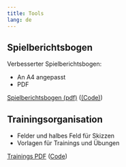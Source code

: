 ```yaml
---
title: Tools
lang: de
---
```


## Spielberichtsbogen

Verbesserter Spielberichtsbogen:

- An A4 angepasst
- PDF

[Spielberichtsbogen (pdf)](tools/schiedsrichterbogen.pdf)  ([(Code)](tools/schiedsrichterbogen.typ))

## Trainingsorganisation

- Felder und halbes Feld für Skizzen
- Vorlagen für Trainings und Übungen

[Trainings PDF](/tools/volley_helpers.pdf)
([Code](/tools/volley_helpers.typ))
